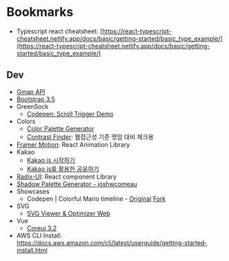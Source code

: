 # Bookmarks

- Typescript react cheatsheet: [https://react-typescript-cheatsheet.netlify.app/docs/basic/getting-started/basic_type_example/](https://react-typescript-cheatsheet.netlify.app/docs/basic/getting-started/basic_type_example/)

## Dev

- [Gmap API](https://developers.google.com/maps/documentation/javascript/examples/overlay-simple)
- [Bootstrap 3.5](https://getbootstrap.com/docs/5.3/getting-started/introduction/)
- GreenSock
  - [Codepen: Scroll Trigger Demo](https://codepen.io/GreenSock/pen/RwPXQOQ)
- Colors
  - [Color Palette Generator](https://coolors.co/)
  - [Contrast Finder](https://app.contrast-finder.org/?lang=ko): 웹접근성 기준 명암 대비 체크용
- [Framer Motion](https://www.framer.com/motion/introduction/): React Animation Library
- Kakao
  - [Kakao js 시작하기](https://developers.kakao.com/docs/latest/ko/getting-started/sdk-js)
  - [Kakao js를 활용한 공유하기](https://developers.kakao.com/docs/latest/ko/message/js-link)
- [Radix-UI](https://www.radix-ui.com/): React component Library
- [Shadow Palette Generator - joshwcomeau](https://www.joshwcomeau.com/shadow-palette/)
- Showcases
  - Codepen | Colorful Mario timeline - [Original](https://codepen.io/t_afif/pen/MWOJqPx) [Fork](https://codepen.io/sundicide/pen/rNYGjeE)
- SVG
  - [SVG Viewer & Optimizer Web](https://www.svgviewer.dev/)
- Vue
  - [Coreui 3.2](https://coreui.io/vue/docs/3.2/)
- AWS CLI Install: https://docs.aws.amazon.com/cli/latest/userguide/getting-started-install.html